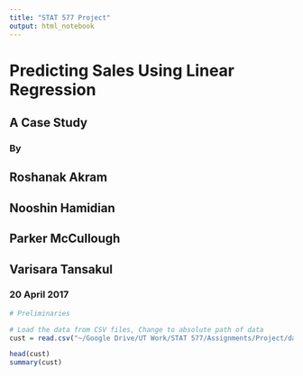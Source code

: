 ```yaml
---
title: "STAT 577 Project"
output: html_notebook
---
```


# Predicting Sales Using Linear Regression
## A Case Study
### By
## Roshanak Akram
## Nooshin Hamidian
## Parker McCullough
## Varisara Tansakul
### 20 April 2017

```r
# Preliminaries

# Load the data from CSV files, Change to absolute path of data
cust = read.csv("~/Google Drive/UT Work/STAT 577/Assignments/Project/data/transaction_data.csv") 

head(cust)
summary(cust)
```



